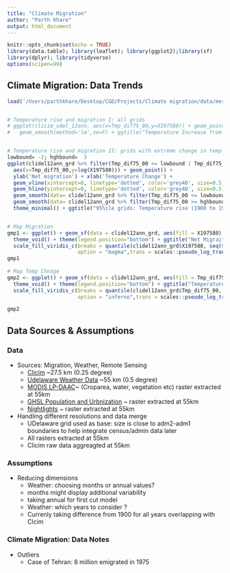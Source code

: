 ```yaml
---
title: "Climate Migration"
author: "Parth Khare"
output: html_document
---
```


```r
knitr::opts_chunk$set(echo = TRUE)
library(data.table); library(leaflet); library(ggplot2);library(sf)
library(dplyr); library(tidyverse)
options(scipen=99)
```

## Climate Migration: Data Trends

```r
load('/Users/parthkhare/Desktop/CGD/Projects/Climate migration/data/merged/Udel_Clicim_merge_diffdimension/clicim_udel_12ann_wgrd.RData')


# Temperature rise and migration I: all grids
# ggplot(clicim_udel_12ann, aes(x=Tmp_dif75_00,y=X197580)) + geom_point() +
#   geom_smooth(method='lm',se=F) + ggtitle("Temperature Increase from 1900 to 1975 vs Migration")


# Temperature rise and migration II: grids with extreme change in temp
lowbound= -2; hghbound=  3
ggplot(clidel12ann_grd %>% filter(Tmp_dif75_00 <= lowbound | Tmp_dif75_00 >= hghbound), 
  aes(x=Tmp_dif75_00,y=log(X197580))) + geom_point() + 
  ylab('Net migration') + xlab('Temperature Change') +
  geom_vline(xintercept=0, linetype='dotted', color='grey40', size=0.5) +
  geom_hline(yintercept=0, linetype='dotted', color='grey40', size=0.5) +
  geom_smooth(data= clidel12ann_grd %>% filter(Tmp_dif75_00 <= lowbound), size=0.5,se=F,col='blue') + 
  geom_smooth(data= clidel12ann_grd %>% filter(Tmp_dif75_00 >= hghbound), size=0.5,se=F,col='red') + 
  theme_minimal() + ggtitle("95%ile grids: Temperature rise (1900 to 1975) vs Migration 1975-80")


# Map Migration 
gmp1 <- ggplot() + geom_sf(data = clidel12ann_grd, aes(fill = X197580), lwd=0) + 
  theme_void() + theme(legend.position="bottom") + ggtitle("Net Migraiton 1975-80") + 
  scale_fill_viridis_c(breaks = quantile(clidel12ann_grd$X197580, seq(0,1,0.2)),
                       option = "magma",trans = scales::pseudo_log_trans(sigma = 0.001))
gmp1
  
# Map Temp Chnage 
gmp2 <- ggplot() + geom_sf(data = clidel12ann_grd, aes(fill = Tmp_dif75_00), lwd=0) + 
  theme_void() + theme(legend.position="bottom") + ggtitle("Temperature Increase from 1900 to 1975") +
  scale_fill_viridis_c(breaks = quantile(clidel12ann_grd$Tmp_dif75_00, seq(0,1,0.2)),
                       option = "inferno",trans = scales::pseudo_log_trans(sigma = 0.001))

gmp2
```






## Data Sources & Assumptions 

### Data
* Sources: Migration, Weather, Remote Sensing
  + [Clicim](https://publications.jrc.ec.europa.eu/repository/handle/JRC121003) ~27.5 km (0.25 degree)
  + [Udelaware Weather Data](http://climate.geog.udel.edu/~climate/html_pages/download.html) ~55 km (0.5 degree)
  + [MODIS LP-DAAC](https://lpdaac.usgs.gov/news/lp-daac-releases-modis-version-61-land-cover-type-data-products/)~ (Croparea, water, vegetation etc) raster extracted at 55km 
  + [GHSL Population and Urbnization](https://ghsl.jrc.ec.europa.eu/) ~ raster extracted at 55km 
  + [Nightlights](https://eogdata.mines.edu/products/vnl/) ~ raster extracted at 55km 

* Handling different resolutions and data merge 
  + UDelaware grid used as base: size is close to adm2-adm1 boundaries to help integrate census/admin data later
  + All rasters extracted at 55km 
  + Clicim raw data aggreagted at 55km

### Assumptions
* Reducing dimensions
  +  Weather: choosing months or annual values?
    + months might display additional variability
    + taking annual for first cut model
  +  Weather: which years to consider ?
    + Currenly taking difference from 1900 for all years overlapping with Clcim 





### Climate Migration: Data Notes
* Outliers
  + Case of Tehran: 8 million emigrated in 1975
